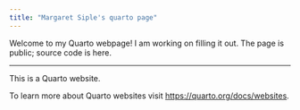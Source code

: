 ```yaml
---
title: "Margaret Siple's quarto page"
---
```


Welcome to my Quarto webpage! I am working on filling it out. The page is public; source code is here. 


---
This is a Quarto website.

To learn more about Quarto websites visit <https://quarto.org/docs/websites>.
